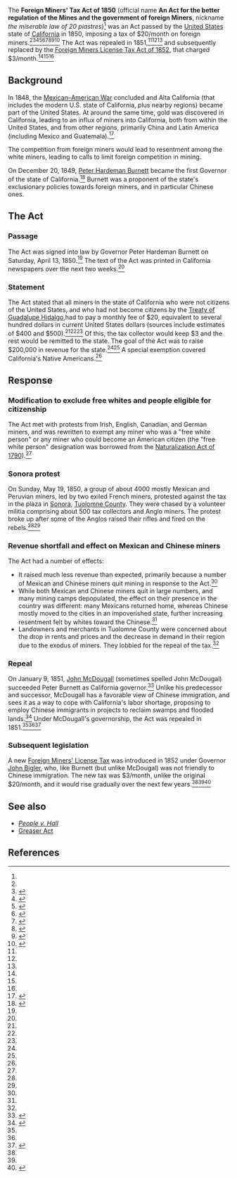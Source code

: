The '''Foreign Miners' Tax Act of 1850''' (official name '''An Act for the better regulation of the Mines and the government of foreign Miners''', nickname ''the miserable law of 20 piastres'')<ref name=roaring-camp/>{{rp|210}} was an Act passed by the [[United States]] state of [[California]] in 1850, imposing a tax of $20/month on foreign miners.<ref name=oac/><ref name=us-labor-history>{{cite book|url=https://books.google.com/books?id=zEWsZ81Bd3YC|title = Encyclopedia of U.S. Labor and Working-class History, Volume 1|last = Arnesen|first = Eric}}</ref>{{rp|468}}<ref name=driven-out>{{cite book|url = https://books.google.com/books?id=koQalf4HiZ4C|title = Driven Out: The Forgotten War Against Chinese Americans|last = Pfaelzer|first = Jean|accessdate = June 22, 2017}}</ref>{{rp|50}}<ref name=roaring-camp>{{cite book|title = Roaring Camp: The Social World of the California Gold Rush|url = https://books.google.com/books?id=Q8YRFjb5Bl8C|last = Johnson|first = Susan Lee}}</ref>{{rp|210}}<ref name=chinhate>{{cite web|url = http://www.sfmuseum.org/hist6/chinhate.html|title = The Chinese|author = Henry Kittredge Norton|accessdate = June 22, 2017}}</ref><ref name=teachingresources>{{cite web|url = http://teachingresources.atlas.illinois.edu/chinese_exp/resources/resource_2_4.pdf|title = Some state of California and city of San Francisco anti-Chinese legislation and subsequent action}}</ref><ref name=i2us-foreign-miner-taxes>{{cite web|url = http://immigrationtounitedstates.org/506-foreign-miner-taxes.html|title = Foreign miner taxes|accessdate = June 22, 2017|publisher = Immigration to the United States}}</ref><ref name=asianam>{{cite web|url = http://asianamgroup9.blogspot.com/2010/11/foreign-miners-tax-act.html|title =  The Result of the Foreign Miners Tax Act|date = November 26, 2010|accessdate = June 24, 2017|publisher = Asian American Blog (1880 - 1900)}}</ref><ref>{{cite web|url = http://www.californiascapitol.com/2011/11/happy-birthday-governor-3/|title = Happy Birthday Governor Burnett!|date = November 15, 2011|accessdate = June 24, 2017}}</ref> The Act was repealed in 1851,<ref name=us-labor-history/>{{rp|468}}<ref name=teachingresources/><ref name=chinhate/> and subsequently replaced by the [[Foreign Miners License Tax Act of 1852]], that charged $3/month.<ref name=us-labor-history/>{{rp|469}}<ref name=i2us-foreign-miner-taxes/><ref name=harpweek-california-anti/>

== Background ==

In 1848, the [[Mexican–American War]] concluded and Alta California (that includes the modern U.S. state of California, plus nearby regions) became part of the United States. At around the same time, gold was discovered in California, leading to an influx of miners into California, both from within the United States, and from other regions, primarily China and Latin America (including Mexico and Guatemala).<ref>{{cite book |last= Ward |first= Geoffrey |title= ''The West: An Illustrated History'' |publisher= Little, Brown & Co |year= 1997||isbn= 0-316-92236-6}}</ref>{{rp|147}}

The competition from foreign miners would lead to resentment among the white miners, leading to calls to limit foreign competition in mining.

On December 20, 1849, [[Peter Hardeman Burnett]] became the first Governor of the state of California.<ref name=burnett-bio>{{cite web|url = http://governors.library.ca.gov/01-Burnett.html|title = Peter Burnett 1849–1851|publisher = The Governor's Gallery, State of California|accessdate = June 24, 2017}}</ref> Burnett was a proponent of the state's exclusionary policies towards foreign miners, and in particular Chinese ones.

== The Act ==

=== Passage ===

The Act was signed into law by Governor Peter Hardeman Burnett on Saturday, April 13, 1850.<ref name=roaring-camp/>{{rp|210}} The text of the Act was printed in California newspapers over the next two weeks.<ref name=roaring-camp/>{{rp|210}}

=== Statement ===

The Act stated that all miners in the state of California who were not citizens of the United States, and who had not become citizens by the [[Treaty of Guadalupe Hidalgo]],had to pay a monthly fee of $20, equivalent to several hundred dollars in current United States dollars (sources include estimates of $400 and $500).<ref name=us-labor-history/>{{rp|468}}<ref name=driven-out/>{{rp|50}}<ref name=i2us-foreign-miner-taxes/> Of this, the tax collector would keep $3 and the rest would be remitted to the state. The goal of the Act was to raise $200,000 in revenue for the state.<ref name=us-labor-history/>{{rp|468}}<ref name=driven-out/>{{rp|50}} A special exemption covered California's Native Americans.<ref name=i2us-foreign-miner-taxes/>

== Response ==

=== Modification to exclude free whites and people eligible for citizenship ===

The Act met with protests from Irish, English, Canadian, and German miners, and was rewritten to exempt any miner who was a "free white person" or any miner who could become an American citizen (the "free white person" designation was borrowed from the [[Naturalization Act of 1790]]).<ref name=driven-out/>{{rp|50}}

=== Sonora protest ===

On Sunday, May 19, 1850, a group of about 4000 mostly Mexican and Peruvian miners, led by two exiled French miners, protested against the tax in the plaza in [[Sonora, California|Sonora]], [[Tuolomne County, California|Tuolomne County]]. They were chased by a volunteer militia comprising about 500 tax collectors and Anglo miners. The protest broke up after some of the Anglos raised their rifles and fired on the rebels.<ref name=us-labor-history/>{{rp|468}}<ref name=driven-out/>{{rp|50}}

=== Revenue shortfall and effect on Mexican and Chinese miners ===

The Act had a number of effects:

* It raised much less revenue than expected, primarily because a number of Mexican and Chinese miners quit mining in response to the Act.<ref name=chinhate/>
* While both Mexican and Chinese miners quit in large numbers, and many mining camps depopulated, the effect on their presence in the country was different: many Mexicans returned home, whereas Chinese mostly moved to the cities in an impoverished state, further increasing resentment felt by whites toward the Chinese.<ref name=chinhate/>
* Landowners and merchants in Tuolomne County were concerned about the drop in rents and prices and the decrease in demand in their region due to the exodus of miners. They lobbied for the repeal of the tax.<ref name=us-labor-history/>{{rp|468}}

=== Repeal ===

On January 9, 1851, [[John McDougall (California politician)|John McDougall]] (sometimes spelled John McDougal) succeeded Peter Burnett as California governor.<ref name=mcdougall-bio>{{cite web|url = http://governors.library.ca.gov/02-Mcdougal.html|title = John McDougal 1851–1852|publisher = The Governors' Gallery, State of California|accessdate = June 24, 2017}}</ref> Unlike his predecessor and successor, McDougall has a favorable view of Chinese immigration, and sees it as a way to cope with California's labor shortage, proposing to employ Chinese immigrants in projects to reclaim swamps and flooded lands.<ref name=nps>{{cite web|url = https://www.nps.gov/parkhistory/online_books/5views/5views3b.htm|title = A History of Chinese Americans in California: THE 1850s|accessdate = June 22, 2017}}</ref> Under McDougall's governorship, the Act was repealed in 1851.<ref name=teachingresources/><ref name=asianam/><ref name=oac>{{cite web|url = http://www.oac.cdlib.org/search?style=oac4;titlesAZ=f;idT=001482545|title = Foreign Miners Tax documents, 1850-1867.|accessdate = July 19, 2017|publisher = Online Archive of California}}</ref>

=== Subsequent legislation ===

A new [[Foreign Miners' License Tax Act of 1852|Foreign Miners' License Tax]] was introduced in 1852 under Governor [[John Bigler]], who, like Burnett (but unlike McDougal) was not friendly to Chinese immigration. The new tax was $3/month, unlike the original $20/month, and it would rise gradually over the next few years.<ref name=i2us-foreign-miner-taxes/><ref name=us-labor-history/>{{rp|469}}<ref name=harpweek-california-anti>{{Cite web|url = http://immigrants.harpweek.com/ChineseAmericans/2KeyIssues/CaliforniaAnti.htm|title = California Anti-Chinese Legislation, 1852-1878|publisher = Harpweek|accessdate = June 24, 2017}}</ref>

== See also ==

* ''[[People v. Hall]]''
* [[Greaser Act]]

== References ==

{{reflist|30em}}
